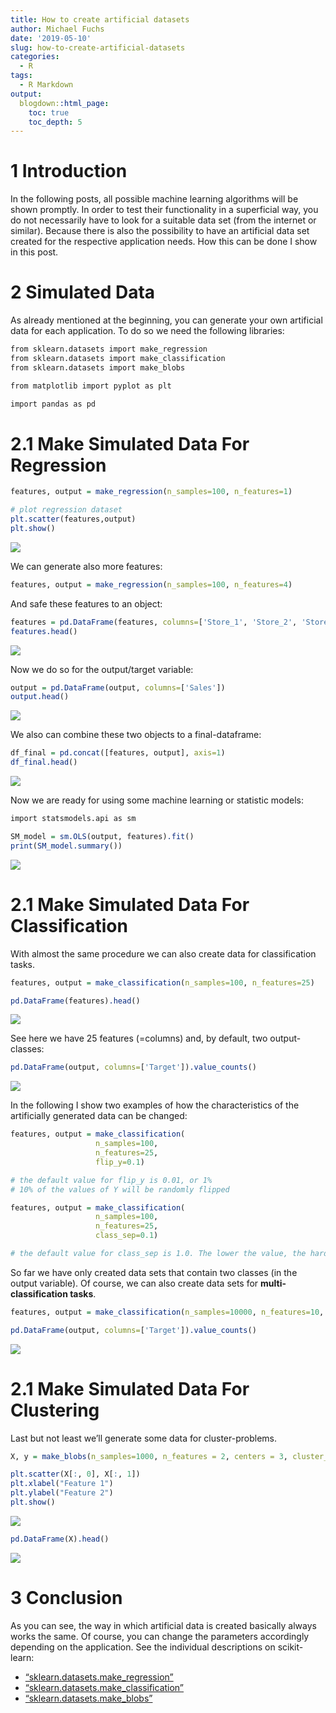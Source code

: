 ```yaml
---
title: How to create artificial datasets
author: Michael Fuchs
date: '2019-05-10'
slug: how-to-create-artificial-datasets
categories:
  - R
tags:
  - R Markdown
output:
  blogdown::html_page:
    toc: true
    toc_depth: 5
---
```




# 1 Introduction

In the following posts, all possible machine learning algorithms will be shown promptly.
In order to test their functionality in a superficial way, you do not necessarily have to look for a suitable data set (from the internet or similar). Because there is also the possibility to have an artificial data set created for the respective application needs.
How this can be done I show in this post.




# 2 Simulated Data

As already mentioned at the beginning, you can generate your own artificial data for each application.
To do so we need the following libraries:

```r
from sklearn.datasets import make_regression
from sklearn.datasets import make_classification
from sklearn.datasets import make_blobs

from matplotlib import pyplot as plt

import pandas as pd
```

# 2.1 Make Simulated Data For Regression


```r
features, output = make_regression(n_samples=100, n_features=1)
```


```r
# plot regression dataset
plt.scatter(features,output)
plt.show() 
```

![](/post/2019-05-10-how-to-create-artificial-datasets_files/p62p1.png)

We can generate also more features:

```r
features, output = make_regression(n_samples=100, n_features=4)
```

And safe these features to an object:

```r
features = pd.DataFrame(features, columns=['Store_1', 'Store_2', 'Store_3', 'Store_4'])
features.head()
```

![](/post/2019-05-10-how-to-create-artificial-datasets_files/p62p2.png)

Now we do so for the output/target variable:

```r
output = pd.DataFrame(output, columns=['Sales'])
output.head()
```

![](/post/2019-05-10-how-to-create-artificial-datasets_files/p62p3.png)

We also can combine these two objects to a final-dataframe:


```r
df_final = pd.concat([features, output], axis=1)
df_final.head()
```

![](/post/2019-05-10-how-to-create-artificial-datasets_files/p62p4.png)


Now we are ready for using some machine learning or statistic models:


```r
import statsmodels.api as sm

SM_model = sm.OLS(output, features).fit()
print(SM_model.summary())
```

![](/post/2019-05-10-how-to-create-artificial-datasets_files/p62p5.png)


# 2.1 Make Simulated Data For Classification

With almost the same procedure we can also create data for classification tasks.


```r
features, output = make_classification(n_samples=100, n_features=25)
```


```r
pd.DataFrame(features).head() 
```

![](/post/2019-05-10-how-to-create-artificial-datasets_files/p62p6.png)

See here we have 25 features (=columns) and, by default, two output-classes:



```r
pd.DataFrame(output, columns=['Target']).value_counts()
```

![](/post/2019-05-10-how-to-create-artificial-datasets_files/p62p7.png)

In the following I show two examples of how the characteristics of the artificially generated data can be changed:

```r
features, output = make_classification(
                   n_samples=100, 
                   n_features=25,
                   flip_y=0.1)

# the default value for flip_y is 0.01, or 1%
# 10% of the values of Y will be randomly flipped
```

```r
features, output = make_classification(
                   n_samples=100, 
                   n_features=25,
                   class_sep=0.1)

# the default value for class_sep is 1.0. The lower the value, the harder classification is
```


So far we have only created data sets that contain two classes (in the output variable).
Of course, we can also create data sets for **multi-classification tasks**.


```r
features, output = make_classification(n_samples=10000, n_features=10, n_informative=5, n_classes=5)
```


```r
pd.DataFrame(output, columns=['Target']).value_counts()
```

![](/post/2019-05-10-how-to-create-artificial-datasets_files/p62p8.png)


# 2.1 Make Simulated Data For Clustering

Last but not least we'll generate some data for cluster-problems.


```r
X, y = make_blobs(n_samples=1000, n_features = 2, centers = 3, cluster_std = 0.7)

plt.scatter(X[:, 0], X[:, 1])
plt.xlabel("Feature 1")
plt.ylabel("Feature 2")
plt.show()
```

![](/post/2019-05-10-how-to-create-artificial-datasets_files/p62p9.png)


```r
pd.DataFrame(X).head()
```

![](/post/2019-05-10-how-to-create-artificial-datasets_files/p62p10.png)



# 3 Conclusion

As you can see, the way in which artificial data is created basically always works the same.
Of course, you can change the parameters accordingly depending on the application. See the individual descriptions on scikit-learn:

+ ["sklearn.datasets.make_regression"](https://scikit-learn.org/stable/modules/generated/sklearn.datasets.make_regression.html#sklearn.datasets.make_regression)
+ ["sklearn.datasets.make_classification"](https://scikit-learn.org/stable/modules/generated/sklearn.datasets.make_classification.html#sklearn.datasets.make_classification)
+ ["sklearn.datasets.make_blobs"](https://scikit-learn.org/stable/modules/generated/sklearn.datasets.make_blobs.html#sklearn.datasets.make_blobs)






